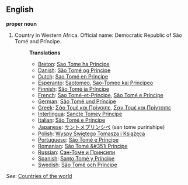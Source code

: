 ==English==

'''proper noun'''

# Country in Western Africa. Official name: Democratic Republic of São Tomé and Príncipe.
#:'''Translations'''
#:*[[Breton]]: [[Sao Tome ha Principe]]
#:*[[Danish]]: [[São Tomé og Príncipe]]
#:*[[Dutch]]: [[Sao Tomé en Principe]]
#:*[[Esperanto]]: [[Saotomeo]], [[Sao-Tomeo kaj Principeo]]
#:*[[Finnish]]: [[São Tomé ja Príncipe]]
#:*[[French]]: [[Sao Tomé-et-Principe]], [[São Tomé e Príncipe]]
#:*[[German]]: [[São Tomé und Príncipe]]
#:*[[Greek]]: [[Σάο Τομέ και Πρίνσιπε]], [[Σαν Τομέ και Πρίντσιπε]]
#:*[[Interlingua]]: [[Sancte Tomey Principe]]
#:*[[Italian]]: [[São Tomé e Príncipe]]
#:*[[Japanese]]: [[サントメプリンシペ]] (san tome purinshipe)
#:*[[Polish]]: [[Wyspy Świętego Tomasza i Książęca]]
#:*[[Portuguese]]: [[São Tomé e Príncipe]]
#:*[[Romanian]]: [[São Tomé &#351i Príncipe]]
#:*[[Russian]]: [[Сан-Томе и Принсипи]]
#:*[[Spanish]]: [[Santo Tomé y Príncipe]]
#:*[[Swedish]]: [[São Tomé och Príncipe]]

''See'': [[Countries of the world]]